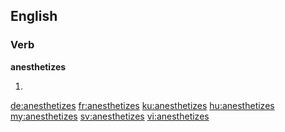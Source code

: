 ==English==

===Verb===
'''anesthetizes'''

# {{third-person singular of|anesthetize}}

[[de:anesthetizes]]
[[fr:anesthetizes]]
[[ku:anesthetizes]]
[[hu:anesthetizes]]
[[my:anesthetizes]]
[[sv:anesthetizes]]
[[vi:anesthetizes]]